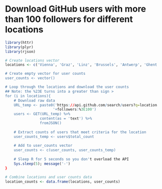 # Download GitHub users with more than 100 followers for different locations

```r
library(httr)
library(plyr)
library(rjson)

# Create locations vector
locations <- c('Vienna', 'Graz', 'Linz', 'Brussels', 'Antwerp', 'Ghent', 'Liege', 'Edmonton', 'Calgary', 'Winnipeg, 'Vancouver', 'Quebec', 'Montreal', 'Ottawa-Gatineau', 'Toronto', 'Hamilton', 'Zurich', 'Geneva', 'Basel', 'Valparaiso', Santiago', 'Concepcion', 'Prague', 'Brno', 'Ostrava', 'Berlin', 'Hamburg', 'Munich', 'Cologne', 'Frankfurt', 'Essen', 'Stuttgart', 'Leipzig', 'Dresden', 'Dortmund', 'Dusseldorf', 'Bremen', 'Hanover', 'Nuremberg', 'Bochum', 'Freiburg im Breisgau', 'Augsburg', 'Bonn', 'Karlsruhe', 'Saarbrucken', 'Duisburg', 'Mannheim', 'Munster', 'Aachen', 'Copenhagen', 'Tallinn', 'Madrid', 'Barcelona', 'Valencia', 'Seville', 'Zaragoza', 'Malaga', 'Palmas', 'Bilbao', 'Helsinki', 'Paris', 'Lyon', 'Toulouse', 'Strasbourg', 'Bordeaux', 'Nantes', 'Lille', 'Montpellier', 'Saint-Etienne', 'Rennes', 'Grenoble', 'Toulon', 'Marseille', 'Nice', 'Rouen', 'Athens', 'Thessalonica', 'Budapest', 'Dublin', 'Rome', 'Milan', 'Naples', 'Turin', 'Palermo', 'Genova', 'Florence', 'Bari', 'Bologna', 'Catania', 'Venice', 'Sapporo', 'Sendai', 'Niigata', 'Toyama', 'Nagano', 'Kanazawa', 'Utsunomiya', 'Maebashi', 'Mito', 'Tokyo', 'Kofu', 'Nagoya', 'Numazu', 'Osaka', 'Shizuoka', 'Anjo', 'Yokkaichi', 'Himeji', 'Toyohashi', 'Hamamatsu', 'Okayama', 'Kurashiki', 'Fukuyama', 'Hiroshima', 'Takamatsu', 'Wakayama', 'Tokushima', 'Kitakyushu, 'Matsuyama', 'Fukuoka', 'Kochi', 'Oita', 'Kumamoto', 'Nagasaki', 'Kagoshima', 'Naha', 'Seoul Incheon', 'Cheongju', 'Daejeon', 'Pohang', 'Daegu', 'Jeonju', 'Ulsan', 'Busan', 'Changwon', 'Gwangju', 'Mexicali', 'Tijuana', 'Juarez', 'Hermosillo', 'Chihuahua', 'Reynosa', 'Monterrey', 'Torreon', 'Saltillo', 'Culiacan', 'Durango', 'Tampico', 'San Luis Potosi', 'Aguascalientes', 'Benito Juarez', 'Leon', 'Merida', 'Guadalajara', 'Irapuato', 'Queretaro', 'Celaya', 'Pachuca de Soto', 'Morelia', 'Mexico City', 'Xalapa', 'Toluca', 'Veracruz', 'Puebla', 'Cuernavaca', 'Centro', 'Oaxaca de Juarez', 'Acapulco de Juarez', 'Tuxtla Gutierrez', 'The Hague', 'Amsterdam', 'Rotterdam', 'Utrecht', 'Eindjoven', 'Oslo', 'Warsaw', 'Lodz', 'Krakow', 'Wroclaw', 'Poznan', 'Gdansk', 'Lublin', 'Katowice', 'Lisbon', 'Porto', 'Stockholm', 'Gothenburg', 'Malmo', 'Ljubljana', 'Bratislava', 'London', 'Birmingham', 'Leeds', 'Bradford', 'Liverpool', 'Manchester', 'Cardiff', 'Sheffield', 'Bristol', 'Newcastle', 'Leicester', 'Portsmouth', 'Nottingham', 'Galsgow', 'Edinburgh', 'Seattle', 'Portland', 'Minneapolis', 'Milwaukee', 'Madison', 'Buffalo', 'Grand Rapids', 'Albany', 'Detroit', 'Boston', 'Chicago', 'Providence', 'Toledo', 'Cleveland', 'Des Moines', 'Omaha', 'Akron', 'New York', 'Salt Lake City', 'Pittsburgh', 'Harrisburg', 'Philadelphia', 'Columbus', 'Denver', 'Indianapolis', 'Dayton', 'Baltimore', 'Cincinnati', 'Washington', 'Kansas City', 'Colorado Springs', 'Saint Louis', 'Sacramento/Roseville', 'Louisville', 'San Fransisco', 'Wichita', 'Richmond', 'Norfolk-Portsmouth-Chesapeake-Virginia beach', 'Fresno', 'Las Vegas', 'Nashville', 'Tulsa', 'Raleigh', 'Oklahoma city', 'Charlotte', 'Albuquerque', 'Memphis', 'Little Rock', 'Los Angeles', 'Columbia', 'Atlanta', 'Phoenix', 'Birmingham', 'Dallas', 'San Diego', 'Fort Worth', 'Charleston', 'Tucson', 'El Paso', 'Baton Rouge', 'Austin', 'Jacksonville', 'New Orleans', 'Houston', 'San Antonio', 'Orlando', 'Clearwater/Saint Petersburg', 'Tampa', 'Miami', 'Mcallen')

# Create empty vector for user counts
user_counts <- vector()

# Loop through the locations and download the user counts
## Note: the %23E turns into a greater than sign >
for (i in locations){
    # Download raw data
    URL_temp <- paste0('https://api.github.com/search/users?q=location:', i,
                      '+followers:%3E100')
    users <- GET(URL_temp) %>% 
                content(as = 'text') %>% 
                fromJSON()               
    
    # Extract counts of users that meet criteria for the location
    user_counts_temp <- users$total_count
    
    # Add to user_counts vector
    user_counts <- c(user_counts, user_counts_temp)
    
    # Sleep R for 5 seconds so you don't overload the API
    Sys.sleep(5); message('-')
}

# Combine locations and user counts data
location_counts <- data.frame(locations, user_counts)
```
